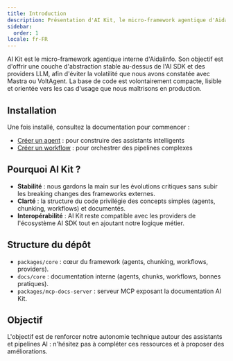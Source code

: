 ```yaml
---
title: Introduction
description: Présentation d'AI Kit, le micro-framework agentique d'Aidalinfo
sidebar:
  order: 1
locale: fr-FR
---
```



AI Kit est le micro-framework agentique interne d'Aidalinfo. Son objectif est d'offrir une couche d'abstraction stable au-dessus de l'AI SDK et des providers LLM, afin d'éviter la volatilité que nous avons constatée avec Mastra ou VoltAgent. La base de code est volontairement compacte, lisible et orientée vers les cas d'usage que nous maîtrisons en production.

## Installation

<PackageManagers pkg="@ai_kit/core" />

Une fois installé, consultez la documentation pour commencer :
- [Créer un agent](/core/agents/) : pour construire des assistants intelligents
- [Créer un workflow](/core/workflows/) : pour orchestrer des pipelines complexes

## Pourquoi AI Kit ?

- **Stabilité** : nous gardons la main sur les évolutions critiques sans subir les breaking changes des frameworks externes.
- **Clarté** : la structure du code privilégie des concepts simples (agents, chunking, workflows) et documentés.
- **Interopérabilité** : AI Kit reste compatible avec les providers de l'écosystème AI SDK tout en ajoutant notre logique métier.

## Structure du dépôt

- `packages/core` : cœur du framework (agents, chunking, workflows, providers).
- `docs/core` : documentation interne (agents, chunks, workflows, bonnes pratiques).
- `packages/mcp-docs-server` : serveur MCP exposant la documentation AI Kit.

## Objectif

L'objectif est de renforcer notre autonomie technique autour des assistants et pipelines AI : n'hésitez pas à compléter ces ressources et à proposer des améliorations.
